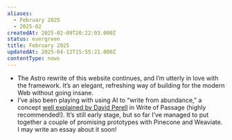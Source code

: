 ```yaml
---
aliases:
  - February 2025
  - 2025-02
createdAt: 2025-02-09T20:22:03.000Z
status: evergreen
title: February 2025
updatedAt: 2025-04-12T15:55:21.000Z
contentType: nows
---
```

- The Astro rewrite of this website continues, and I’m utterly in love with the framework. It’s an elegant, refreshing way of building for the modern Web without going insane.
- I’ve also been playing with using AI to “write from abundance,” a concept [well explained by David Perell](https://perell.com/essay/the-ultimate-guide-to-writing-online/) in Write of Passage (highly recommended!). It’s still early stage, but so far I’ve managed to put together a couple of promising prototypes with Pinecone and Weaviate. I may write an essay about it soon!
